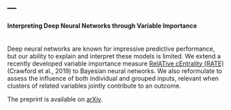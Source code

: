 ---
---

<link rel="stylesheet" href="styles.css" type="text/css">

#### Interpreting Deep Neural Networks through Variable Importance
</br>
Deep neural networks are known for impressive predictive performance, but our ability to explain and interpret these models is limited. We extend a recently developed variable importance measure [RelATive cEntrality (RATE)](https://www.semanticscholar.org/paper/Variable-Prioritization-in-Nonlinear-Black-Box-A-Crawford-Flaxman/ba5ddc0ac2f4fe72d5255e493b2cf02bea01025f) (Crawford et al., 2019) to Bayesian neural networks. We also reformulate to assess the influence of both individual and grouped inputs, relevant when clusters of related variables jointly contribute to an outcome.

The preprint is available on [arXiv](https://arxiv.org/abs/1901.09839).